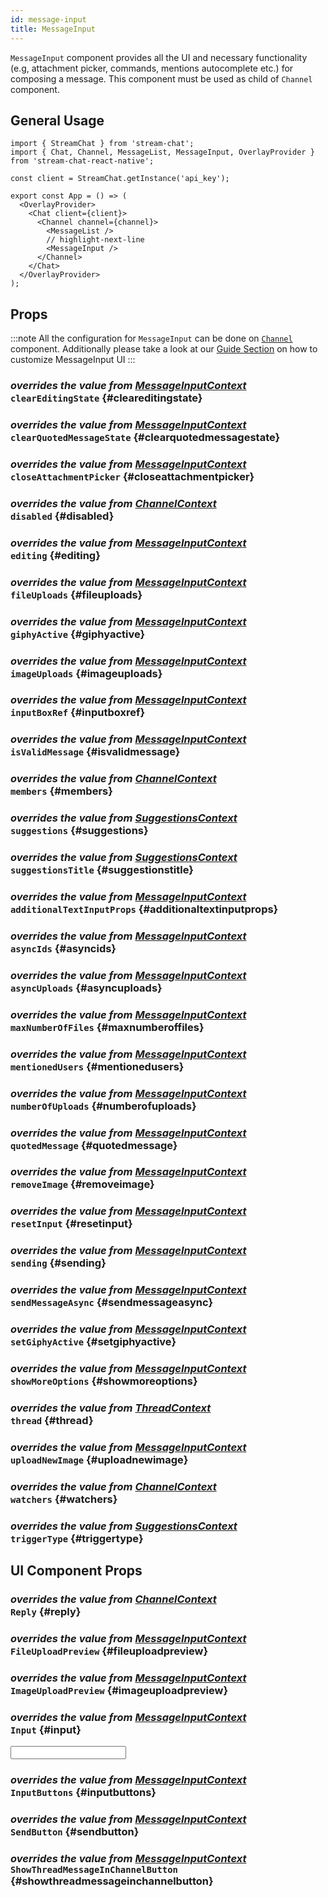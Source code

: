 ```yaml
---
id: message-input
title: MessageInput
---
```






`MessageInput` component provides all the UI and necessary functionality (e.g, attachment picker, commands, mentions autocomplete etc.) for composing a message.
This component must be used as child of `Channel` component.

## General Usage

```tsx
import { StreamChat } from 'stream-chat';
import { Chat, Channel, MessageList, MessageInput, OverlayProvider } from 'stream-chat-react-native';

const client = StreamChat.getInstance('api_key');

export const App = () => (
  <OverlayProvider>
    <Chat client={client}>
      <Channel channel={channel}>
        <MessageList />
        // highlight-next-line
        <MessageInput />
      </Channel>
    </Chat>
  </OverlayProvider>
);
```

## Props

:::note
All the configuration for `MessageInput` can be done on [`Channel`](../channel/channel.mdx) component.
Additionally please take a look at our [Guide Section](../../ui-cookbook/custom-message-input.mdx) on how to customize MessageInput UI
:::

### <div class="label description">_overrides the value from [MessageInputContext](../../state-and-offline-support/contexts/message-input-context#cleareditingstate)_</div> `clearEditingState` {#cleareditingstate}

<ClearEditingState />

### <div class="label description">_overrides the value from [MessageInputContext](../../state-and-offline-support/contexts/message-input-context#clearquotedmessagestate)_</div> `clearQuotedMessageState` {#clearquotedmessagestate}

<ClearQuotedMessageState />

### <div class="label description">_overrides the value from [MessageInputContext](../../state-and-offline-support/contexts/message-input-context#closeattachmentpicker)_</div> `closeAttachmentPicker` {#closeattachmentpicker}

<CloseAttachmentPicker />

### <div class="label description">_overrides the value from [ChannelContext](../../state-and-offline-support/contexts/channel-context#disabled)_</div> `disabled` {#disabled}

<Disabled />

### <div class="label description">_overrides the value from [MessageInputContext](../../state-and-offline-support/contexts/message-input-context#editing)_</div> `editing` {#editing}

<Editing />

### <div class="label description">_overrides the value from [MessageInputContext](../../state-and-offline-support/contexts/message-input-context#fileuploads)_</div> `fileUploads` {#fileuploads}

<FileUploads />

### <div class="label description">_overrides the value from [MessageInputContext](../../state-and-offline-support/contexts/message-input-context#giphyactive)_</div> `giphyActive` {#giphyactive}

<GiphyActive />

### <div class="label description">_overrides the value from [MessageInputContext](../../state-and-offline-support/contexts/message-input-context#imageuploads)_</div> `imageUploads` {#imageuploads}

<ImageUploads />

### <div class="label description">_overrides the value from [MessageInputContext](../../state-and-offline-support/contexts/message-input-context#inputboxref)_</div> `inputBoxRef` {#inputboxref}

<InputBoxRef />

### <div class="label description">_overrides the value from [MessageInputContext](../../state-and-offline-support/contexts/message-input-context#isvalidmessage)_</div> `isValidMessage` {#isvalidmessage}

<IsValidMessage />

### <div class="label description">_overrides the value from [ChannelContext](../../state-and-offline-support/contexts/channel-context#members)_</div> `members` {#members}

<Members />

### <div class="label description">_overrides the value from [SuggestionsContext](../../state-and-offline-support/contexts/suggestions-context#suggestions)_</div> `suggestions` {#suggestions}

<Suggestions />

### <div class="label description">_overrides the value from [SuggestionsContext](../../state-and-offline-support/contexts/suggestions-context#suggestionstitle)_</div> `suggestionsTitle` {#suggestionstitle}

<SuggestionsTitle />

### <div class="label description">_overrides the value from [MessageInputContext](../../state-and-offline-support/contexts/message-input-context#additionaltextinputprops)_</div> `additionalTextInputProps` {#additionaltextinputprops}

<AdditionalTextInputProps />

### <div class="label description">_overrides the value from [MessageInputContext](../../state-and-offline-support/contexts/message-input-context#asyncids)_</div> `asyncIds` {#asyncids}

<AsyncIds />

### <div class="label description">_overrides the value from [MessageInputContext](../../state-and-offline-support/contexts/message-input-context#asyncuploads)_</div> `asyncUploads` {#asyncuploads}

<AsyncUploads />

### <div class="label description">_overrides the value from [MessageInputContext](../../state-and-offline-support/contexts/message-input-context#maxnumberoffiles)_</div> `maxNumberOfFiles` {#maxnumberoffiles}

<MaxNumberOfFiles />

### <div class="label description">_overrides the value from [MessageInputContext](../../state-and-offline-support/contexts/message-input-context#mentionedusers)_</div> `mentionedUsers` {#mentionedusers}

<MentionedUsers />

### <div class="label description">_overrides the value from [MessageInputContext](../../state-and-offline-support/contexts/message-input-context#numberofuploads)_</div> `numberOfUploads` {#numberofuploads}

<NumberOfUploads />

### <div class="label description">_overrides the value from [MessageInputContext](../../state-and-offline-support/contexts/message-input-context#quotedmessage)_</div> `quotedMessage` {#quotedmessage}

<QuotedMessage />

### <div class="label description">_overrides the value from [MessageInputContext](../../state-and-offline-support/contexts/message-input-context#removeimage)_</div> `removeImage` {#removeimage}

<RemoveImage />

### <div class="label description">_overrides the value from [MessageInputContext](../../state-and-offline-support/contexts/message-input-context#resetinput)_</div> `resetInput` {#resetinput}

<ResetInput />

### <div class="label description">_overrides the value from [MessageInputContext](../../state-and-offline-support/contexts/message-input-context#sending)_</div> `sending` {#sending}

<Sending />

### <div class="label description">_overrides the value from [MessageInputContext](../../state-and-offline-support/contexts/message-input-context#sendmessageasync)_</div> `sendMessageAsync` {#sendmessageasync}

<SendMessageAsync />

### <div class="label description">_overrides the value from [MessageInputContext](../../state-and-offline-support/contexts/message-input-context#setgiphyactive)_</div> `setGiphyActive` {#setgiphyactive}

<SetGiphyActive />

### <div class="label description">_overrides the value from [MessageInputContext](../../state-and-offline-support/contexts/message-input-context#showmoreoptions)_</div> `showMoreOptions` {#showmoreoptions}

<ShowMoreOptions />

### <div class="label description">_overrides the value from [ThreadContext](../../state-and-offline-support/contexts/message-input-context#thread)_</div> `thread` {#thread}

<Thread />

### <div class="label description">_overrides the value from [MessageInputContext](../../state-and-offline-support/contexts/message-input-context#uploadnewimage)_</div> `uploadNewImage` {#uploadnewimage}

<UploadNewImage />

### <div class="label description">_overrides the value from [ChannelContext](../../state-and-offline-support/contexts/channel-context#watchers)_</div> `watchers` {#watchers}

<Watchers />

### <div class="label description">_overrides the value from [SuggestionsContext](../../state-and-offline-support/contexts/suggestions-context#triggertype)_</div> `triggerType` {#triggertype}

<TriggerType />

## UI Component Props

### <div class="label description">_overrides the value from [ChannelContext](../../state-and-offline-support/contexts/messages-context#reply)_</div> `Reply` {#reply}

<Reply />

### <div class="label description">_overrides the value from [MessageInputContext](../../state-and-offline-support/contexts/message-input-context#fileuploadpreview)_</div> `FileUploadPreview` {#fileuploadpreview}

<FileUploadPreview />

### <div class="label description">_overrides the value from [MessageInputContext](../../state-and-offline-support/contexts/message-input-context#imageuploadpreview)_</div> `ImageUploadPreview` {#imageuploadpreview}

<ImageUploadPreview />

### <div class="label description">_overrides the value from [MessageInputContext](../../state-and-offline-support/contexts/message-input-context#input)_</div> `Input` {#input}

<Input />

### <div class="label description">_overrides the value from [MessageInputContext](../../state-and-offline-support/contexts/message-input-context#inputbuttons)_</div> `InputButtons` {#inputbuttons}

<InputButtons />

### <div class="label description">_overrides the value from [MessageInputContext](../../state-and-offline-support/contexts/message-input-context#sendbutton)_</div> `SendButton` {#sendbutton}

<SendButton />

### <div class="label description">_overrides the value from [MessageInputContext](../../state-and-offline-support/contexts/message-input-context#showthreadmessageinchannelbutton)_</div> `ShowThreadMessageInChannelButton` {#showthreadmessageinchannelbutton}

<ShowThreadMessageInChannelButton />
